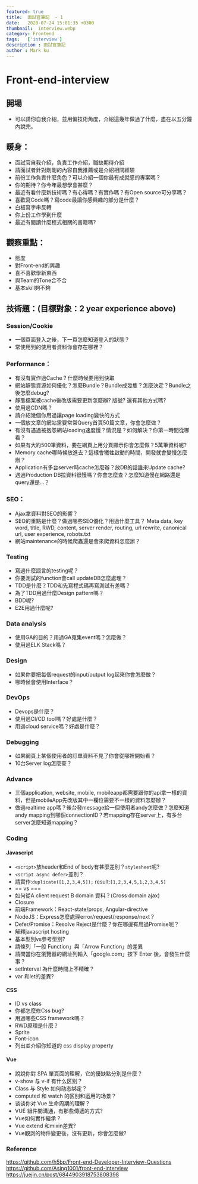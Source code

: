 ```yaml
---
featured: true
title:  面試官筆記  - 1
date:   2020-07-24 15:01:35 +0300
thumbnail:  interview.webp
category: Frontend
tags:   ['interview']
description : 面試官筆記
author : Mark ku
---
```


# Front-end-interview

## 開場
- 可以請你自我介紹，並用偏技術角度，介紹這幾年做過了什麼，盡在以五分鐘內說完。
## 暖身：
- 面試官自我介紹，負責工作介紹，職缺期待介紹
- 請面試者針對剛剛的內容自我推薦或是介紹相關經驗
- 前份工作負責什麼角色？可以介紹一個你最有成就感的專案嗎？
- 你的期待？你今年最想學會甚麼？
- 最近有看什麼新技術嗎？有心得嗎？有實作嗎？有Open source可分享嗎？
- 喜歡寫Code嗎？寫code最讓你感興趣的部分是什麼？
- 白板寫字串反轉
- 你上份工作學到什麼
- 最近有閱讀什麼程式相關的書籍嗎?

## 觀察重點：
- 態度
- 對Front-end的興趣
- 喜不喜歡學新東西
- 與Team的Tone合不合
- 基本skill夠不夠

## 技術題：(目標對象：2 year experience above)

### Session/Cookie
- 一個頁面登入之後，下一頁怎麼知道登入的狀態？
- 常使用到的使用者資料你會存在哪裡？

### Performance：
- 有沒有實作過Cache ? 什麼時候要用到快取
- 網站靜態資源如何優化？怎麼Bundle？Bundle成幾隻？怎麼決定？Bundle之後怎麼debug?
- 靜態檔案被cache後改版需要更新怎麼辦? 版號? 還有其他方式嗎?
- 使用過CDN嗎？
- 請介紹幾個你用過讓page loading變快的方式
- 一個放文章的網站需要常常Query首頁50篇文章，你會怎麼做？
- 有沒有遇過被抱怨網站loading速度慢？情況是？如何解決？你第一時間從哪看？
- 如果有大約500筆資料，要在網頁上用分頁顯示你會怎麼做？5萬筆資料呢?
- Memory cache哪時候放進去？這樣會犧牲啟動的時間，開發就會變慢怎麼辦？
- Application有多台server時cache怎麼辦？放DB的話誰來Update cache?
- 遇過Production DB拉資料很慢嗎？你會怎麼查？怎麼知道慢在網路還是query還是...？

### SEO：
- Ajax拿資料對SEO的影響？
- SEO的重點是什麼？做過哪些SEO優化？用過什麼工具？
Meta data, key word, title, RWD, content, server render, routing, url rewrite, canonical url, user experience, robots.txt
- 網站maintenance的時候爬蟲還是會來爬資料怎麼辦？

### Testing
- 寫過什麼語言的testing呢？
- 你要測試的function會call updateDB怎麼處理？
- TDD是什麼？TDD和先寫程式碼再寫測試有差嗎？
- 為了TDD用過什麼Design pattern嗎？ 
- BDD呢?
- E2E用過什麼呢?

### Data analysis
- 使用GA的目的？用過GA蒐集event嗎？怎麼做？
- 使用過ELK Stack嗎？

### Design
- 如果你要把每個request的input/output log起來你會怎麼做？
- 哪時候會使用Interface？

### DevOps
- Devops是什麼？
- 使用過CI/CD tool嗎？好處是什麼？
- 用過cloud service嗎？好處是什麼？

### Debugging
- 如果網頁上某個使用者的訂單資料不見了你會從哪裡開始看？
- 10台Server log怎麼查？

### Advance
- 三個application, website, mobile, mobileapp都需要跟你的api拿一樣的資料，但是mobileApp先改版其中一欄位需要不一樣的資料怎麼辦？
- 做過realtime app嗎？後台發message給一個使用者andy怎麼做？怎麼知道andy mapping到哪個connectionID？若mapping存在server上，有多台server怎麼知道mapping？

### Coding
#### Javascript
- `<script>`放header和End of body有甚麼差別？`stylesheet`呢?
- `<script async defer>`差別？
- 請實作:`duplicate([1,2,3,4,5]);` result:`[1,2,3,4,5,1,2,3,4,5]`
- == vs ===
- 如何從A client request B domain 資料？(Cross domain ajax)
- Closure
- 前端Framework：React-state/props, Angular-directive
- NodeJS：Express怎麼處理error/request/response/next？
- Defer/Promise：Resolve Reject是什麼？你在哪邊有用過Promise呢？
- 解釋javascript hosting
- 基本型別vs參考型別?
- 請條列「一般 Function」與「Arrow Function」的差異 
- 請問當你在瀏覽器的網址列輸入「google.com」按下 Enter 後，會發生什麼事？
- setInterval 為什麼時間上不精確？ 
- var 和let的差異?

#### CSS
- ID vs class
- 你都怎麼修Css bug?
- 用過哪些CSS framework嗎？
- RWD原理是什麼？
- Sprite
- Font-icon
- 列出並介紹你知道的 css display property 


#### Vue
- 說說你對 SPA 單頁面的理解，它的優缺點分別是什麼？
- v-show 与 v-if 有什么区别？
- Class 与 Style 如何动态绑定？
- computed 和 watch 的区别和运用的场景？
- 谈谈你对 Vue 生命周期的理解？
- VUE 組件間溝通，有那些傳遞的方式?
- Vue如何實作繼承 ?
- Vue extend 和mixin差異?
- Vue觀測的物件變更後，沒有更新，你會怎麼做?

### Reference
https://github.com/h5bp/Front-end-Developer-Interview-Questions
https://github.com/Asing1001/front-end-interview
https://juejin.cn/post/6844903918753808398

